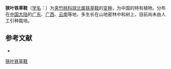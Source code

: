 {{Infraspeciesbox
| name = 狭叶铁草鞋
| status = 
| status_system = 
| image =
| species link = 铁草鞋
| varietas = angustifolia
| genus = Hoya
| species = pottsii
| authority = (Traill) [[蒋英_(植物学家)|Tsiang]] et P. T. Li in Acta Phytotax.
}}

'''狭叶铁草鞋'''（[[学名|学名]]：{{lang|la|''Hoya pottsii'' var. ''angustifolia''}}）为[[夹竹桃科|夹竹桃科]][[球兰属|球兰属]][[铁草鞋|铁草鞋]]的[[变种|变种]]，为中国的特有植物。分布在[[中国大陆|中国大陆]]的[[广东|广东]]、[[广西|广西]]、[[云南|云南]]等地，多生长在山地密林中和树上，目前尚未由人工引种栽培。

== 参考文献 ==
<div class="references-small">
* {{cite web| url =http://www.bioinfo.cn/db05/KmzwSpecies.php?action=view&id=30767| title =狭叶铁草鞋（变种）| work =《中国高等植物数据库全库》| publisher =中国科学院微生物研究所| author =昆明植物研究所| accessdate =2009-02-26| deadurl =yes| archiveurl =https://web.archive.org/web/20160305023129/http://www.bioinfo.cn/db05/KmzwSpecies.php?action=view&id=30767| archivedate =2016-03-05}}
</div>
{{Taxonbar|from=Q18232535}}

[[Category:球兰属|狭叶铁草鞋]]


{{植物小作品}}